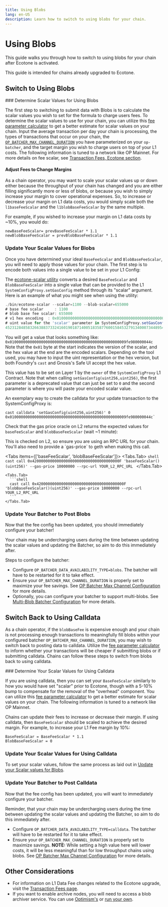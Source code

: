 ```yaml
---
title: Using Blobs
lang: en-US
description: Learn how to switch to using blobs for your chain.
---
```



# Using Blobs

This guide walks you through how to switch to using blobs for your chain after Ecotone is activated.

<Callout type="info">
  This guide is intended for chains already upgraded to Ecotone.
</Callout>

## Switch to Using Blobs

<Steps>
  ### Determine Scalar Values for Using Blobs

  The first step to switching to submit data with Blobs is to calculate the
  scalar values you wish to set for the formula to charge users fees.
  To determine the scalar values to use for your chain, you can utilize this [fee parameter calculator](https://docs.google.com/spreadsheets/d/12VIiXHaVECG2RUunDSVJpn67IQp9NHFJqUsma2PndpE/edit)
  to get a better estimate for scalar values on your chain. Input the average transaction per day your chain is processing, the types of transactions that occur on your chain, the [`OP_BATCHER_MAX_CHANNEL_DURATION`](/builders/chain-operators/configuration/batcher#setting-your--op_batcher_max_channel_duration) you have parameterized on your `op-batcher`, and the target margin you wish to charge users on top of your L1 costs. The following
  information is tuned to a network like OP Mainnet.
  For more details on fee scalar, see [Transaction Fees, Ecotone section](/stack/transactions/fees#ecotone).

  #### Adjust Fees to Change Margins

  As a chain operator, you may want to scale your scalar values up or down either because the throughput of your chain has changed and you are either filling significantly more or less of blobs, or because you wish to simply increase your margin to cover operational expenses.
  So, to increase or decrease your margin on L1 data costs, you would simply scale both the `l1baseFeeScalar` and the `l1blobBaseFeeScalar` by the same multiple.

  For example, if you wished to increase your margin on L1 data costs by \~10%, you would do:

  ```
  newBaseFeeScalar= prevBaseFeeScalar * 1.1
  newBlobBaseFeeScalar = prevBlobBaseFeeScalar * 1.1
  ```

  ### Update Your Scalar Values for Blobs

  Once you have determined your ideal `BaseFeeScalar` and `BlobBaseFeeScalar`, you will need to apply those values for your chain. The first step is to encode both values into a single value to be set in your L1 Config:

  The [ecotone-scalar utility](https://github.com/ethereum-optimism/optimism/tree/develop/op-chain-ops/cmd/ecotone-scalar) converts a desired `BaseFeeScalar` and `BlobBaseFeeScalar` into a single value that can be provided to the L1 `SystemConfigProxy.setGasConfig` method through its "scalar" argument.
  Here is an example of what you might see when using the utility:

  ```js
  ./bin/ecotone-scalar --scalar=1100 --blob-scalar=655000
  # base fee scalar     : 1100
  # blob base fee scalar: 655000
  # v1 hex encoding  : 0x0100000000000000000000000000000000000000000000000009fe980000044c
  # uint value for the 'scalar' parameter in SystemConfigProxy.setGasConfig():
  452312848583266388373324160190187140051835877600158453279134000734489543756
  ```

  You will get a value that looks something like: `0x0100000000000000000000000000000000000000000000000009fe980000044c`
  Note that the `0x01` byte at the start indicates the version of the scalar, and the hex value at the end are the encoded scalars.
  Depending on the tool used, you may have to input the uint representation or the hex version, but both Foundry's `cast` and Gnosis's Safe UI accept the hex value.

  This value has to be set on Layer 1 by the `owner` of the `SystemConfigProxy` L1 Contract. Note that when calling `setGasConfig(uint256,uint256)`, the first parameter is a deprecated value that can just be set to `0` and the second parameter is where you will paste your encoded scalar value.

  An exemplary way to create the calldata for your update transaction to the SystemConfigProxy is:

  ```shell
  cast calldata 'setGasConfig(uint256,uint256)' 0 0x0100000000000000000000000000000000000000000000000009fe980000044c`
  ```

  Check that the gas price oracle on L2 returns the expected values for `baseFeeScalar` and `blobBaseFeeScalar` (wait \~1 minute):

  <Callout type="info">
    This is checked on L2, so ensure you are using an RPC URL for your chain. You'll also need to provide a `gas-price` to geth when making this call.
  </Callout>

  <Tabs items={['baseFeeScalar', 'blobBaseFeeScalar']}>
    <Tabs.Tab>
      ```shell
      cast call 0x420000000000000000000000000000000000000F 'baseFeeScalar()(uint256)' --gas-price 10000000 --rpc-url YOUR_L2_RPC_URL
      ```
    </Tabs.Tab>

    <Tabs.Tab>
      ```shell
      cast call 0x420000000000000000000000000000000000000F 'blobBaseFeeScalar()(uint256)' --gas-price 10000000 --rpc-url YOUR_L2_RPC_URL
      ```
    </Tabs.Tab>
  </Tabs>

  ### Update Your Batcher to Post Blobs

  Now that the fee config has been updated, you should immediately configure your batcher!

  <Callout type="warning">
    Your chain may be undercharging users during the time between updating the scalar values and updating the Batcher, so aim to do this immediately after.
  </Callout>

  Steps to configure the batcher:

  *   Configure `OP_BATCHER_DATA_AVAILABILITY_TYPE=blobs`. The batcher will have to be restarted for it to take effect.
  *   Ensure your `OP_BATCHER_MAX_CHANNEL_DURATION` is properly set to maximize your fee savings. See [OP Batcher Max Channel Configuration](/builders/chain-operators/configuration/batcher#set-your--op_batcher_max_channel_duration) for more details.
  *   Optionally, you can configure your batcher to support multi-blobs. See [Multi-Blob Batcher Configuration](/builders/chain-operators/configuration/batcher#configure-your-multi-blob-batcher) for more details. 
</Steps>

## Switch Back to Using Calldata

As a chain operator, if the `blobBaseFee` is expensive enough and your chain is
not processing enough transactions to meaningfully fill blobs within your
configured batcher `OP_BATCHER_MAX_CHANNEL_DURATION`, you may wish to switch
back to posting data to calldata. Utilize the [fee parameter calculator](https://docs.google.com/spreadsheets/d/12VIiXHaVECG2RUunDSVJpn67IQp9NHFJqUsma2PndpE/edit) to inform whether your transactions will be cheaper if submitting blobs or if submitting calldata. Chains can follow these steps to switch from
blobs back to using calldata.

<Steps>
  ### Determine Your Scalar Values for Using Calldata

  If you are using calldata, then you can set your `BaseFeeScalar` similarly to
  how you would have set "scalar" prior to Ecotone, though with a 5-10% bump to
  compensate for the removal of the "overhead" component.
  You can utilize this [fee parameter calculator](https://docs.google.com/spreadsheets/d/12VIiXHaVECG2RUunDSVJpn67IQp9NHFJqUsma2PndpE/edit)
  to get a better estimate for scalar values on your chain. The following
  information is tuned to a network like OP Mainnet.

  Chains can update their fees to increase or decrease their margin. If using calldata, then `BaseFeeScalar` should be scaled to achieve the desired margin.
  For example, to increase your L1 Fee margin by 10%:

  ```
  BaseFeeScalar = BaseFeeScalar * 1.1
  BlobBaseFeeScalar = 0
  ```

  ### Update Your Scalar Values for Using Calldata

  To set your scalar values, follow the same process as laid out in [Update your Scalar values for Blobs](#update-your-scalar-values-for-blobs).

  ### Update Your Batcher to Post Calldata

  Now that the fee config has been updated, you will want to immediately configure your batcher.

  <Callout>
    Reminder, that your chain may be undercharging users during the time between updating the scalar values and updating the Batcher, so aim to do this immediately after.
  </Callout>

  *   Configure `OP_BATCHER_DATA_AVAILABILITY_TYPE=calldata`. The batcher will have to be restarted for it to take effect.
  *   Ensure your `OP_BATCHER_MAX_CHANNEL_DURATION` is properly set to maximize savings. **NOTE:** While setting a high value here will lower costs, it will be less meaningful than for low throughput chains using blobs. See [OP Batcher Max Channel Configuration](/builders/chain-operators/configuration/batcher#set-your--op_batcher_max_channel_duration) for more details.
</Steps>

## Other Considerations

*   For information on L1 Data Fee changes related to the Ecotone upgrade, visit the [Transaction Fees page](/stack/transactions/fees#ecotone).
*   If you want to enable archive nodes, you will need to access a blob archiver service. You can use [Optimism's](/builders/node-operators/management/snapshots#op-mainnet-archive-node) or [run your own](/builders/chain-operators/tools/explorer#create-an-archive-node).
